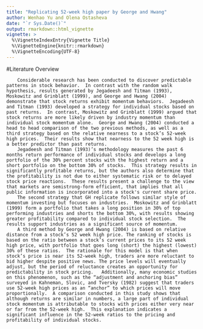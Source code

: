 ```yaml
---
title: "Replicating 52-week high paper by George and Hwang"
author: Wenhao Yu and Olena Ostasheva
date: "`r Sys.Date()`"
output: rmarkdown::html_vignette
vignette: >
  %\VignetteIndexEntry{Vignette Title}
  %\VignetteEngine{knitr::rmarkdown}
  %\VignetteEncoding{UTF-8}
---
```


#Literature Overview

        Considerable research has been conducted to discover predictable patterns in stock behavior.  In contrast with the random walk hypothesis, results generated by Jegadeesh and Titman (1993), Moskowitz and Grinblatt (1999), and George and Hwang (2004) demonstrate that stock returns exhibit momentum behaviors.  Jegadeesh and Titman (1993) developed a strategy for individual stocks based on past returns.  In contrast, Moskowitz and Grinblatt (1999) argued that stock returns are more likely driven by industry momentum than individual stock momentum alone.  George and Hwang (2004) conducted a head to head comparison of the two previous methods, as well as a third strategy based on the relative nearness to a stock’s 52-week high prices.  Their results show that nearness to the 52 week high is a better predictor than past returns.
        Jegadeesh and Titman (1993)’s methodology measures the past 6 months return performance of individual stocks and develops a long portfolio of the 30% percent stocks with the highest return and a short portfolio on the bottom 30% of stocks.  This strategy results in significantly profitable returns, but the authors also determine that the profitability is not due to either systematic risk or to delayed stock price reactions.  These results present a challenge to the view that markets are semistrong-form efficient, that implies that all public information is incorporated into a stock's current share price.
        The second strategy that GH replicate follows similar style of momentum investing but focuses on industries.  Moskowitz and Grinblatt (1999) form a portfolio that takes a long position in 30% of top performing industries and shorts the bottom 30%, with results showing greater profitability compared to individual stock selection.  The results support industries as a significant source of momentum.
        A third method by George and Hwang (2004) is based on relative distance from a stock’s 52 week high price. The ranking of stocks is based on the ratio between a stock’s current prices to its 52 week high price, with portfolio that goes long (short) the highest (lowest) 30% of these ratios.  The rationale for this model is that when stock’s price is near its 52-week high, traders are more reluctant to bid higher despite positive news. The price levels will eventually adjust, but the period of reluctance creates an opportunity for predictability in stock pricing.   Additionally, many economic studies on this phenomenon, such as the “adjustment and anchoring bias” surveyed in Kahneman, Slovic, and Tversky (1982) suggest that traders use 52-week high prices as an “anchor” to which prices will move proportionally.  A comparison conducted in this study shows that although returns are similar in numbers, a large part of individual stock momentum is attributable to stocks with prices either very near or far from the 52-week high.  This explanation indicates a significant influence in the 52-week ratios to the pricing and profitability of individual stocks.
